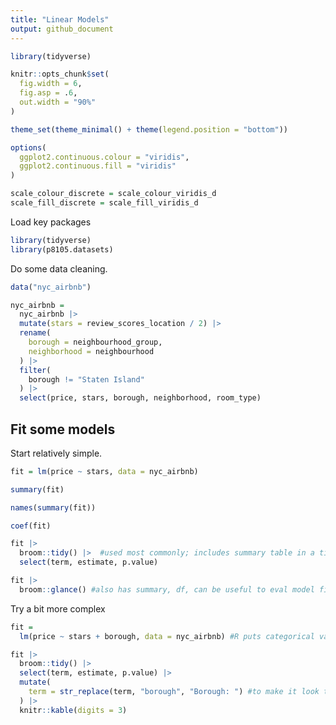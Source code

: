 ```yaml
---
title: "Linear Models"
output: github_document
---
```


```r
library(tidyverse)

knitr::opts_chunk$set(
  fig.width = 6,
  fig.asp = .6,
  out.width = "90%"
)

theme_set(theme_minimal() + theme(legend.position = "bottom"))

options(
  ggplot2.continuous.colour = "viridis",
  ggplot2.continuous.fill = "viridis"
)

scale_colour_discrete = scale_colour_viridis_d
scale_fill_discrete = scale_fill_viridis_d
```


Load key packages

```r
library(tidyverse)
library(p8105.datasets)
```


Do some data cleaning.

```r
data("nyc_airbnb")

nyc_airbnb = 
  nyc_airbnb |> 
  mutate(stars = review_scores_location / 2) |> 
  rename(
    borough = neighbourhood_group,
    neighborhood = neighbourhood
  ) |> 
  filter(
    borough != "Staten Island"
  ) |> 
  select(price, stars, borough, neighborhood, room_type)
```

## Fit some models

Start relatively simple.

```r
fit = lm(price ~ stars, data = nyc_airbnb)

summary(fit)

names(summary(fit))

coef(fit)

fit |> 
  broom::tidy() |>  #used most commonly; includes summary table in a tidy format
  select(term, estimate, p.value)

fit |> 
  broom::glance() #also has summary, df, can be useful to eval model fit
```

Try a bit more complex

```r
fit =
  lm(price ~ stars + borough, data = nyc_airbnb) #R puts categorical variable in alphabetical order to determine factor order, so here "Bronx" becomes a REF category by default

fit |> 
  broom::tidy() |> 
  select(term, estimate, p.value) |> 
  mutate(
    term = str_replace(term, "borough", "Borough: ") #to make it look tidier
  ) |> 
  knitr::kable(digits = 3)
```





